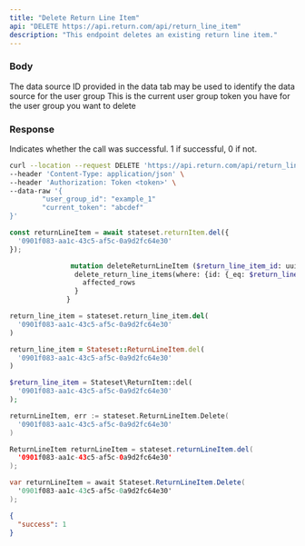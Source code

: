 ```yaml
---
title: "Delete Return Line Item"
api: "DELETE https://api.return.com/api/return_line_item"
description: "This endpoint deletes an existing return line item."
---
```


### Body

<ParamField body="data_source_provided_id" type="string">
  The data source ID provided in the data tab may be used to identify the data
  source for the user group
</ParamField>

<ParamField body="current_token" type="string">
  This is the current user group token you have for the user group you want to
  delete
</ParamField>

### Response

<ResponseField name="success" type="number">
  Indicates whether the call was successful. 1 if successful, 0 if not.
</ResponseField>

<RequestExample>

```bash Example Request
curl --location --request DELETE 'https://api.return.com/api/return_line_item' \
--header 'Content-Type: application/json' \
--header 'Authorization: Token <token>' \
--data-raw '{
		"user_group_id": "example_1"
		"current_token": "abcdef"
}'
```

```js Node.js
const returnLineItem = await stateset.returnItem.del({
  '0901f083-aa1c-43c5-af5c-0a9d2fc64e30'
});

```

```graphQL GraphQL
               mutation deleteReturnLineItem ($return_line_item_id: uuid!) {
                delete_return_line_items(where: {id: {_eq: $return_line_item_id}}) {
                  affected_rows
                }
              }
```

```python Python
return_line_item = stateset.return_line_item.del(
  '0901f083-aa1c-43c5-af5c-0a9d2fc64e30'
)

```

```ruby Ruby
return_line_item = Stateset::ReturnLineItem.del(
  '0901f083-aa1c-43c5-af5c-0a9d2fc64e30'
)

```

```php PHP
$return_line_item = Stateset\ReturnItem::del(
  '0901f083-aa1c-43c5-af5c-0a9d2fc64e30'
);

```

```go Golang
returnLineItem, err := stateset.ReturnLineItem.Delete(
  '0901f083-aa1c-43c5-af5c-0a9d2fc64e30'
)

```

```java Java
ReturnLineItem returnLineItem = stateset.returnLineItem.del(
  '0901f083-aa1c-43c5-af5c-0a9d2fc64e30'
);

```

```csharp C#
var returnLineItem = await Stateset.ReturnLineItem.Delete(
  '0901f083-aa1c-43c5-af5c-0a9d2fc64e30'
);

```

</RequestExample>

<ResponseExample>

```json Response
{
  "success": 1
}
```

</ResponseExample>
